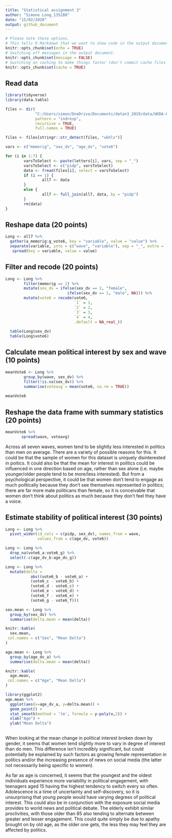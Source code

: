 ```yaml
---
title: "Statistical assignment 3"
author: "Simone Long_135288"
date: "15/02/2020"
output: github_document
---
```


```r
# Please note these options.
# This tells R Markdown that we want to show code in the output document.
knitr::opts_chunk$set(echo = TRUE)
# Switching off messages in the output document. 
knitr::opts_chunk$set(message = FALSE)
# Switching on caching to make things faster (don't commit cache files on Github).
knitr::opts_chunk$set(cache = TRUE)
```

## Read data

```r
library(tidyverse)
library(data.table)

files <- dir(
             "C:/Users/simon/OneDrive/Documents/datan3_2019/data/UKDA-6614-tab/tab",
             pattern = "indresp",
             recursive = TRUE,
             full.names = TRUE)

files <- files[stringr::str_detect(files, "ukhls")]

vars <- c("memorig", "sex_dv", "age_dv", "vote6")

for (i in 1:7) {
        varsToSelect <- paste(letters[i], vars, sep = "_")
        varsToSelect <- c("pidp", varsToSelect)
        data <- fread(files[i], select = varsToSelect)
        if (i == 1) {
                all7 <- data  
        }
        else {
                all7 <- full_join(all7, data, by = "pidp")
        }
        rm(data)
} 

```

## Reshape data (20 points)

```r

Long <- all7 %>%
  gather(a_memorig:g_vote6, key = "variable", value = "value") %>%
  separate(variable, into = c("wave", "variable"), sep = "_", extra =  "merge") %>%
   spread(key = variable, value = value)

```

## Filter and recode (20 points)

```r
Long <- Long %>%
        filter(memorig == 1) %>%
        mutate(sex_dv = ifelse(sex_dv == 2, "female",
                           ifelse(sex_dv == 1, "male", NA))) %>%
        mutate(vote6 = recode(vote6,
                              `1` = 1,
                              `2` = 2,
                              `3` = 3,
                              `4` = 4,
                              .default = NA_real_))
        
  table(Long$sex_dv)
  table(Long$vote6)

```

## Calculate mean political interest by sex and wave (10 points)

```r
meanVote6 <- Long %>%
        group_by(wave, sex_dv) %>%
        filter(!is.na(sex_dv)) %>%
        summarise(voteavg = mean(vote6, na.rm = TRUE))
        
meanVote6
```

## Reshape the data frame with summary statistics (20 points)

```r
meanVote6 %>%
       spread(wave, voteavg)
```

Across all seven waves, women tend to be slightly less interested in politics than men on average. There are a variety of possible reasons for this. It could be that the sample of women for this dataset is uniquely disinterested in poitics. It could also be that the mean for interest in politics could be influenced in one direction based on age, rather than sex alone (i.e. maybe younger/older people tend to be more/less interested). But from a psychological perspective, it could be that women don't tend to engage as much politically because they don't see themselves represented in politics; there are far more male politicans than female, so it is conceivable that women don't think about politics as much because they don't feel they have a voice.

## Estimate stability of political interest (30 points)

```r


Long <- Long %>%
  pivot_wider(id_cols = c(pidp, sex_dv), names_from = wave,
              values_from = c(age_dv, vote6))

Long <- Long %>%
  drop_na(vote6_a:vote6_g) %>%
  select(-c(age_dv_b:age_dv_g))

Long <- Long %>%
  mutate(delta = 
           abs((vote6_b - vote6_a) +
           (vote6_c - vote6_b) +
           (vote6_d - vote6_c) +
           (vote6_e - vote6_d) +
           (vote6_f - vote6_e) +
           (vote6_g - vote6_f)))

sex.mean <- Long %>%
  group_by(sex_dv) %>%
  summarise(delta.mean = mean(delta))

knitr::kable(
  sex.mean,
 col.names = c("Sex", "Mean Delta")
)

age.mean <- Long %>%
  group_by(age_dv_a) %>%
  summarise(delta.mean = mean(delta))

knitr::kable(
  age.mean,
 col.names = c("Age", "Mean Delta")
)

library(ggplot2)
age.mean %>%
  ggplot(aes(x=age_dv_a, y=delta.mean)) +
  geom_point() +
  stat_smooth(method = 'lm', formula = y~poly(x,2)) +
  xlab("Age") +
  ylab("Mean Delta")
  
```

When looking at the mean change in political interest broken down by gender, it seems that women tend slightly more to vary in degree of interest than do men. This difference isn't incredibly significant, but could potentially be explained by such factors as growing female representation in politics and/or the increasing presence of news on social media (the latter not necessarily being specific to women). 

As far as age is concerned, it seems that the youngest and the oldest individuals experience more variability in political engagement, with teenagers aged 15 having the highest tendency to switch every so often. Adolescence is a time of uncertainty and self-discovery, so it is unsurprising that young people would have varying degrees of political interest. This could also be in conjunction with the exposure social media provides to world news and political debate. The elderly exhibit similar proclivities, with those older than 85 also tending to alternate between greater and lesser engagement. This could quite simply be due to apathy brought on by old age, as the older one gets, the less they may feel they are affected by politics.